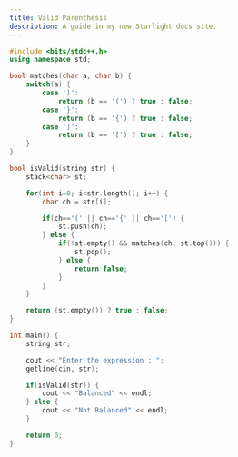 ```yaml
---
title: Valid Parenthesis
description: A guide in my new Starlight docs site.
---
```


```c++
#include <bits/stdc++.h>
using namespace std;

bool matches(char a, char b) {
    switch(a) {
        case ')':
            return (b == '(') ? true : false;
        case '}':
            return (b == '{') ? true : false;
        case ']':
            return (b == '[') ? true : false;
    }
}

bool isValid(string str) {
    stack<char> st;

    for(int i=0; i<str.length(); i++) {
        char ch = str[i];

        if(ch=='(' || ch=='{' || ch=='[') {
            st.push(ch);
        } else {
            if(!st.empty() && matches(ch, st.top())) {
                st.pop();
            } else {
                return false;
            }
        }
    }

    return (st.empty()) ? true : false;
}

int main() {
    string str;

    cout << "Enter the expression : ";
    getline(cin, str);

    if(isValid(str)) {
        cout << "Balanced" << endl;
    } else {
        cout << "Not Balanced" << endl;
    }

    return 0;
}
```
